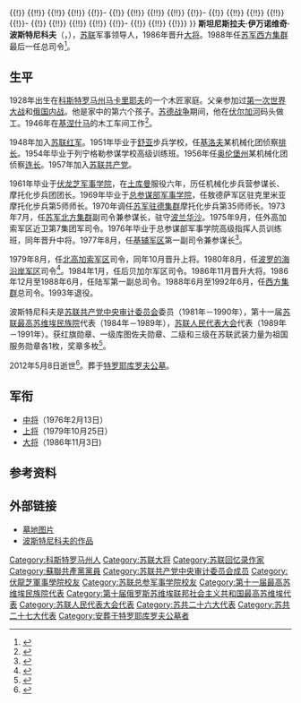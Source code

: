 {{同名人物|波斯特尼科夫|波斯特尼科夫}}
{{Infobox military person
|name         = 斯坦尼斯拉夫·波斯特尼科夫
|image        = 
|caption      = [[1950年代|1950年代]]的亚历山大·戈尔巴托夫
|birth_date   = 1928年12月20日
|death_date   = {{death date and age|2012|5|8|1928|12|20}}
|birth_place  = {{flag|Soviet Union}}[[科斯特罗马州|科斯特罗马州]][[马卡里耶夫|马卡里耶夫]]
|death_place  = {{RUS}}[[莫斯科|莫斯科]]
|allegiance   = {{flag|Soviet Union}}
|branch       = {{army|Soviet Union}}
|serviceyears = 1948年－1993年
|rank         = [[大将_(苏联)|大将]]（1986年）
|unit         =
|commands     = 北高加索军区<br>波罗的海沿岸军区<br>后贝加尔军区<br>[[苏军驻德集群|西方集群]]
|battles      =
|awards       ={{(!}}
{{!}} {{红旗勋章}}{{!!}}{{一级库图佐夫勋章}} {{!!}} {{二级在苏联武装力量中为祖国服务勋章}} {{!!}} {{三级在苏联武装力量中为祖国服务勋章}} 
{{!}}-
{{!}} {{纪念列宁诞辰一百周年奖章}} {{!!}} {{卫国战争胜利二十周年奖章}}{{!!}} {{莫斯科建城八百五十周年奖章}} {{!!}} {{俄罗斯海军三百周年奖章}}
{{!}}-
{{!}} {{苏联武装力量老兵奖章}} {{!!}} {{巩固战斗友谊奖章 (苏联)}} {{!!}} {{苏维埃陆军海军三十周年奖章}} {{!!}}{{苏联武装力量四十周年奖章}} 
{{!}}-
{{!}} {{苏联武装力量五十周年奖章}} {{!!}} {{苏联武装力量六十周年奖章}}{{!!}} {{苏联武装力量七十周年奖章}}{{!!}} {{圆满服役奖章|type=1}}
{{!}}-
{{!}} {{圆满服役奖章|type=2}}{{!!}} {{圆满服役奖章|type=3}}
{{!}}}
}}
'''斯坦尼斯拉夫·伊万诺维奇·波斯特尼科夫'''（{{lang-ru|Станислав Иванович Постников}}，{{bd|1928年|12月20日|2012年|5月8日|catIdx=Postnikov}}），[[苏联|苏联]]军事领导人，1986年晋升[[大将_(苏联)|大将]]。1988年任[[苏军驻德集群|苏军西方集群]]最后一任总司令<ref>{{cite book |author=Linda Risso |title=NATO at 70: A Historiographical Approach |date=2020 |publisher=Routledge |isbn=9780429807022 |url=https://books.google.com/books?id=Zd7sDwAAQBAJ&pg=PT212& |page=212 |language=en |access-date=2020-07-01 |archive-date=2020-07-13 |archive-url=https://web.archive.org/web/20200713021359/https://books.google.com/books?id=Zd7sDwAAQBAJ&pg=PT212& |dead-url=no }}</ref>。
==生平==
1928年出生在[[科斯特罗马州|科斯特罗马州]][[马卡里耶夫|马卡里耶夫]]的一个木匠家庭。父亲参加过[[第一次世界大战|第一次世界大战]]和[[俄国内战|俄国内战]]。他是家中的第六个孩子。[[苏德战争|苏德战争]]期间，他在[[伏尔加河|伏尔加河]]码头做工。1946年在[[基涅什马|基涅什马]]的木工车间工作<ref>{{cite web |title=Верный сын Отечества. К 90-летию со дня рождения Генерала армии Станислава Ивановича Постникова |url=https://soyuzveteranov.ru/content/vernyy-syn-otechestva-k-90-letiyu-so-dnya-rozhdeniya-generala-armii-stanislava-ivanovicha |publisher=Российского Союза ветеранов |language=ru |date=2018-12-20 |access-date=2020-07-01 |archive-date=2020-07-01 |archive-url=https://web.archive.org/web/20200701032900/https://soyuzveteranov.ru/content/vernyy-syn-otechestva-k-90-letiyu-so-dnya-rozhdeniya-generala-armii-stanislava-ivanovicha |dead-url=no }}</ref>。

1948年加入[[苏联红军|苏联红军]]。1951年毕业于[[舒亚|舒亚]]步兵学校，任[[基洛夫|基洛夫]]某机械化团侦察[[排长|排长]]。1954年毕业于列宁格勒参谋学校高级训练班。1956年任[[奥伦堡州|奥伦堡州]]某机械化团侦察[[连长|连长]]。1957年加入[[苏联共产党|苏联共产党]]。

1961年毕业于[[伏龙芝军事学院|伏龙芝军事学院]]，在[[土库曼苏维埃社会主义共和国|土库曼]]服役六年，历任机械化步兵营参谋长、摩托化步兵团团长。1969年毕业于[[苏联总参谋部军事学院|总参谋部军事学院]]，任敖德萨军区驻克里米亚摩托化步兵第5师师长。1970年调任[[苏军驻德集群|苏军驻德集群]]摩托化步兵第35师师长。1973年7月，任[[苏军北方集群|苏军北方集群]]副司令兼参谋长，驻守[[波兰|波兰]][[华沙|华沙]]。1975年9月，任外高加索军区近卫第7集团军司令。1976年毕业于总参谋部军事学院高级指挥人员训练班，同年晋升中将。1977年8月，任[[基辅军区|基辅军区]]第一副司令兼参谋长<ref>{{cite web |title=В Москве похоронили бывшего командующего ЗабВО Генерала Постникова |url=http://zabinfo.ru/89159 |publisher=Забайкальское информационное агентство |language=ru |date=2012-05-12 |access-date=2020-07-01 |archive-date=2020-07-01 |archive-url=https://web.archive.org/web/20200701032858/http://zabinfo.ru/89159 |dead-url=no }}</ref>。

1979年8月，任[[北高加索军区|北高加索军区]]司令，同年10月晋升上将。1980年8月，任[[波罗的海沿岸军区|波罗的海沿岸军区]]司令<ref>{{cite news |title=苏陆军总司令及一些军区司令换人 |work=[[人民日报|人民日报]] |date=1980-12-24 |page=6}}</ref>。1984年1月，任后贝加尔军区司令。1986年11月晋升大将。1986年12月至1988年6月，任陆军第一副总司令。1988年6月至1992年6月，任[[苏军驻德集群|西方集群]]总司令。1993年退役。

波斯特尼科夫是[[苏联共产党中央审计委员会|苏联共产党中央审计委员会]]委员（1981年－1990年），第十一届[[苏联最高苏维埃民族院|苏联最高苏维埃民族院]]代表（1984年－1989年），[[苏联人民代表大会|苏联人民代表大会]]代表（1989年－1991年）。获红旗勋章、一级库图佐夫勋章、二级和三级在苏联武装力量为祖国服务勋章各1枚，奖章多枚<ref>{{cite book |editor=王振西 |title=世界军事年鉴·1990 |date=1991 |publisher=[[解放军出版社|解放军出版社]] |isbn=750651236X |page=732}}</ref>。

2012年5月8日逝世<ref>{{cite web |title=С.И. Постников |url=http://archive.redstar.ru/index.php/siriya/item/2179-si-postnikov |publisher=[[红星报|Красная звезда]] |language=ru |date=2012-05-10 |access-date=2020-07-01 |archive-date=2020-07-01 |archive-url=https://web.archive.org/web/20200701090413/http://archive.redstar.ru/index.php/siriya/item/2179-si-postnikov |dead-url=no }}</ref>。葬于[[特罗耶库罗夫公墓|特罗耶库罗夫公墓]]。
==军衔==
*[[中将|中将]]（1976年2月13日）
*[[上将|上将]]（1979年10月25日）
*[[大将_(苏联)|大将]]（1986年11月3日)
==参考资料==
{{Reflist}}
==外部链接==
*[http://www.moscow-tombs.ru/2012/postnikov_si.htm 墓地图片] {{Wayback|url=http://www.moscow-tombs.ru/2012/postnikov_si.htm |date=20200806161516 }}
*[http://militera.lib.ru/memo/russian/postnikov_si/index.html 波斯特尼科夫的作品] {{Wayback|url=http://militera.lib.ru/memo/russian/postnikov_si/index.html |date=20210121222031 }}
{{蘇聯大將}}
{{Authority control}}
{{portal bar|苏联|俄罗斯|军事|人物|冷战}}
{{DEFAULTSORT:Postnikov, Stanislav}}
[[Category:科斯特罗马州人|Category:科斯特罗马州人]]
[[Category:苏联大将|Category:苏联大将]]
[[Category:苏联回忆录作家|Category:苏联回忆录作家]]
[[Category:蘇聯共產黨黨員|Category:蘇聯共產黨黨員]]
[[Category:苏联共产党中央审计委员会成员|Category:苏联共产党中央审计委员会成员]]
[[Category:伏龍芝軍事學院校友|Category:伏龍芝軍事學院校友]]
[[Category:苏联总参军事学院校友|Category:苏联总参军事学院校友]]
[[Category:第十一届最高苏维埃民族院代表|Category:第十一届最高苏维埃民族院代表]]
[[Category:第十届俄罗斯苏维埃联邦社会主义共和国最高苏维埃代表|Category:第十届俄罗斯苏维埃联邦社会主义共和国最高苏维埃代表]]
[[Category:苏联人民代表大会代表|Category:苏联人民代表大会代表]]
[[Category:苏共二十六大代表|Category:苏共二十六大代表]]
[[Category:苏共二十七大代表|Category:苏共二十七大代表]]
[[Category:安葬于特罗耶库罗夫公墓者|Category:安葬于特罗耶库罗夫公墓者]]